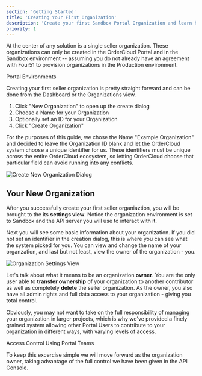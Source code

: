 ```yaml
---
section: 'Getting Started'
title: 'Creating Your First Organization'
description: 'Create your first Sandbox Portal Organization and learn how to control data access and user permissions.'
priority: 1
---
```


At the center of any solution is a single seller organization. These organizations can only be created in the OrderCloud Portal and in the Sandbox environment -- assuming you do not already have an agreement with Four51 to provision organizations in the Production environment. 

<ContentLink subtitle="Further Reading" to="/blog/introducing-portal-environments">Portal Environments</ContentLink>

Creating your first seller organization is pretty straight forward and can be done from the Dashboard or the Organizations view.

1. Click "New Organization" to open up the create dialog
2. Choose a Name for your Organization
3. Optionally set an ID for your Organization
4. Click "Create Organization"

For the purposes of this guide, we chose the Name "Example Organization" and decided to leave the Organization ID blank and let the OrderCloud system choose a unique identifier for us. These identifiers must be unique across the entire OrderCloud ecosystem, so letting OrderCloud choose that particular field can avoid running into any conflicts.

![Create New Organization Dialog](/images/learn/getting-started/organization-1.jpg)

## Your New Organization
After you successfully create your first seller organiaztion, you will be brought to the its **settings view**. Notice the organization environment is set to Sandbox and the API server you will use to interact with it.

Next you will see some basic information about your organization. If you did not set an identifier in the creation dialog, this is where you can see what the system picked for you. You can view and change the name of your organzation, and last but not least, view the owner of the organization - you.

![Organization Settings View](/images/learn/getting-started/organization-2.jpg)

Let's talk about what it means to be an organization **owner**. You are the only user able to **transfer ownership** of your organization to another contributor as well as completely **delete** the seller organization. As the owner, you also have all admin rights and full data access to your organization - giving you total control.

Obviously, you may not want to take on the full responsibility of managing your organization in larger projects, which is why we've provided a finely grained system allowing other Portal Users to contribute to your organization in different ways, with varying levels of access.

<ContentLink subtitle="Further Reading" to="/blog/access-control-using-portal-teams">Access Control Using Portal Teams</ContentLink>

To keep this excercise simple we will move forward as the organization owner, taking advantage of the full control we have been given in the API Console.